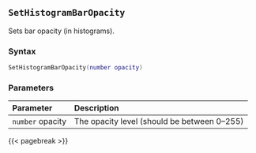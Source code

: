 ## `SetHistogramBarOpacity`

Sets bar opacity (in histograms).

### Syntax {-}

``` .lua
SetHistogramBarOpacity(number opacity)
```

### Parameters {-}

**Parameter** | **Description**
| :-- | :-- |
| `number` opacity | The opacity level (should be between 0--255) |

{{< pagebreak >}}